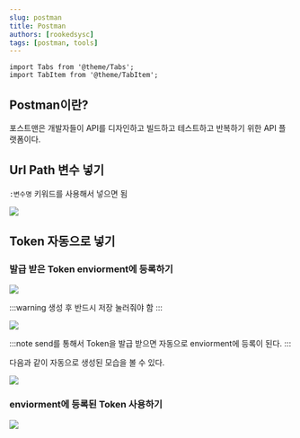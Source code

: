 ```yaml
---
slug: postman
title: Postman
authors: [rookedsysc]
tags: [postman, tools]
---
```


```mdx-code-block
import Tabs from '@theme/Tabs';
import TabItem from '@theme/TabItem';
```

## Postman이란?
포스트맨은 개발자들이 API를 디자인하고 빌드하고 테스트하고 반복하기 위한 API 플랫폼이다. 

## Url Path 변수 넣기 
`:변수명` 키워드를 사용해서 넣으면 됨
<div style={{textAlign: "center"}}>
<img src={require("./img/postman/postman_tip_1.png").default} />
</div>

## Token 자동으로 넣기
### 발급 받은 Token enviorment에 등록하기
<Tabs>
<TabItem value="Enviorment 생성">

<div style={{textAlign: "center"}}>
<img src={require("./img/postman/postman_tip_2.png").default} />
</div>

:::warning
생성 후 반드시 저장 눌러줘야 함
:::

</TabItem>
<TabItem value="Enviorment에 넣기">

<div style={{textAlign: "center"}}>
<img src={require("./img/postman/postman_tip_3.png").default} />
</div>

:::note
send를 통해서 Token을 발급 받으면 자동으로 enviorment에 등록이 된다.
:::

</TabItem>
<TabItem value="실행 결과">

다음과 같이 자동으로 생성된 모습을 볼 수 있다.
<div style={{textAlign: "center"}}>
<img src={require("./img/postman/postman_tip_4.png").default} />
</div>
  
</TabItem>
</Tabs>


### enviorment에 등록된 Token 사용하기

<div style={{textAlign: "center"}}>
<img src={require("./img/postman/postman_tip_5.png").default} />
</div>


